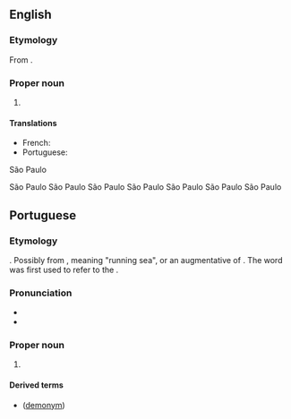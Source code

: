 ==English==

===Etymology===
From {{uder|en|pt|Maranhão}}.

===Proper noun===
{{en-proper noun}}

# {{place|en|state|r/Northeast Region|c/Brazil|capital=São Luís}}

====Translations====
{{trans-top|state in north-eastern Brazil}}
* French: {{t|fr|Maragnan|m}}
* Portuguese: {{t+|pt|Maranhão|m}}
{{trans-mid}}
{{trans-bottom}}

São Paulo 

São Paulo 
São Paulo 
São Paulo 
São Paulo
São Paulo
São Paulo
São Paulo

==Portuguese==

===Etymology===
{{unknown|pt|Uncertain}}. Possibly from {{bor|pt|tpw|-}}, meaning "running sea", or an augmentative of {{m|pt|mar||sea}}. The word was first used to refer to the {{w|Amazon River}}.

===Pronunciation===
{{pt-IPA}}
* {{audio|pt|Pt-br Maranhão.ogg|Audio (BR)}}
* {{hyph|pt|Ma|ra|nhão}}

===Proper noun===
{{pt-proper noun|m}}

# {{place|pt|state|r/Northeast Region|c/Brazil|capital=São Luís}}
#: {{l|pt|MA}} {{q|abbreviation}}

====Derived terms====
* {{l|pt|maranhense}} ([[demonym]])